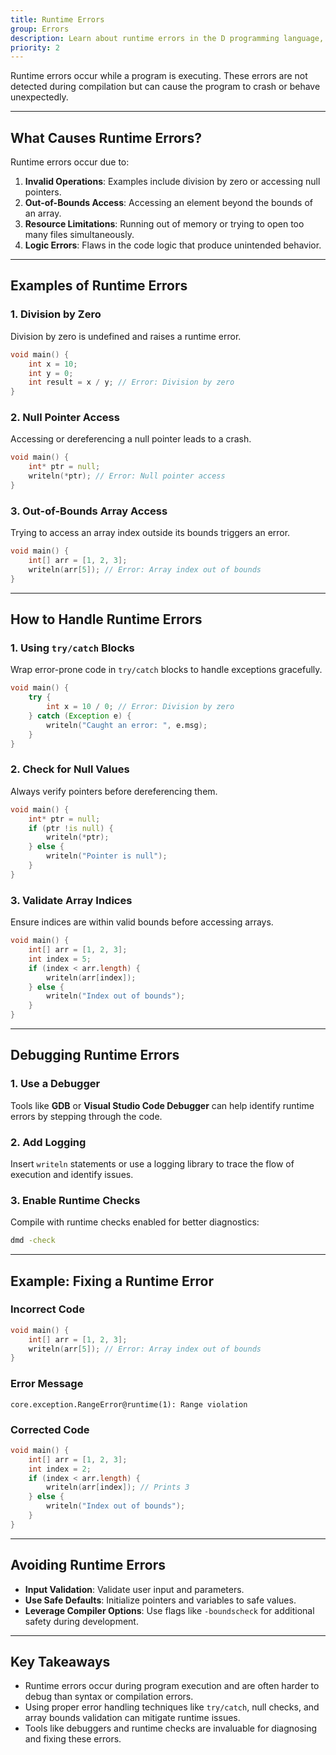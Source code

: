 ```yaml
---
title: Runtime Errors
group: Errors
description: Learn about runtime errors in the D programming language, their causes, and how to resolve them.
priority: 2
---
```


Runtime errors occur while a program is executing. These errors are not detected during compilation but can cause the program to crash or behave unexpectedly.

---

## What Causes Runtime Errors?

Runtime errors occur due to:
1. **Invalid Operations**: Examples include division by zero or accessing null pointers.
2. **Out-of-Bounds Access**: Accessing an element beyond the bounds of an array.
3. **Resource Limitations**: Running out of memory or trying to open too many files simultaneously.
4. **Logic Errors**: Flaws in the code logic that produce unintended behavior.

---

## Examples of Runtime Errors

### 1. **Division by Zero**
Division by zero is undefined and raises a runtime error.
```d
void main() {
    int x = 10;
    int y = 0;
    int result = x / y; // Error: Division by zero
}
```

### 2. **Null Pointer Access**
Accessing or dereferencing a null pointer leads to a crash.
```d
void main() {
    int* ptr = null;
    writeln(*ptr); // Error: Null pointer access
}
```

### 3. **Out-of-Bounds Array Access**
Trying to access an array index outside its bounds triggers an error.
```d
void main() {
    int[] arr = [1, 2, 3];
    writeln(arr[5]); // Error: Array index out of bounds
}
```

---

## How to Handle Runtime Errors

### 1. **Using `try/catch` Blocks**
Wrap error-prone code in `try/catch` blocks to handle exceptions gracefully.
```d
void main() {
    try {
        int x = 10 / 0; // Error: Division by zero
    } catch (Exception e) {
        writeln("Caught an error: ", e.msg);
    }
}
```

### 2. **Check for Null Values**
Always verify pointers before dereferencing them.
```d
void main() {
    int* ptr = null;
    if (ptr !is null) {
        writeln(*ptr);
    } else {
        writeln("Pointer is null");
    }
}
```

### 3. **Validate Array Indices**
Ensure indices are within valid bounds before accessing arrays.
```d
void main() {
    int[] arr = [1, 2, 3];
    int index = 5;
    if (index < arr.length) {
        writeln(arr[index]);
    } else {
        writeln("Index out of bounds");
    }
}
```

---

## Debugging Runtime Errors

### 1. **Use a Debugger**
Tools like **GDB** or **Visual Studio Code Debugger** can help identify runtime errors by stepping through the code.

### 2. **Add Logging**
Insert `writeln` statements or use a logging library to trace the flow of execution and identify issues.

### 3. **Enable Runtime Checks**
Compile with runtime checks enabled for better diagnostics:
```bash
dmd -check
```

---

## Example: Fixing a Runtime Error

### Incorrect Code
```d
void main() {
    int[] arr = [1, 2, 3];
    writeln(arr[5]); // Error: Array index out of bounds
}
```

### Error Message
```
core.exception.RangeError@runtime(1): Range violation
```

### Corrected Code
```d
void main() {
    int[] arr = [1, 2, 3];
    int index = 2;
    if (index < arr.length) {
        writeln(arr[index]); // Prints 3
    } else {
        writeln("Index out of bounds");
    }
}
```

---

## Avoiding Runtime Errors

- **Input Validation**: Validate user input and parameters.
- **Use Safe Defaults**: Initialize pointers and variables to safe values.
- **Leverage Compiler Options**: Use flags like `-boundscheck` for additional safety during development.

---

## Key Takeaways

- Runtime errors occur during program execution and are often harder to debug than syntax or compilation errors.
- Using proper error handling techniques like `try/catch`, null checks, and array bounds validation can mitigate runtime issues.
- Tools like debuggers and runtime checks are invaluable for diagnosing and fixing these errors.
